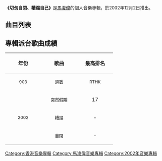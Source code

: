{{unreferenced|time=2014-02-05T15:51:15+00:00}}
{{Album infobox | <!-- See Wikipedia:WikiProject_Albums -->
| Name        = 切勿自閉、糟蹋自己
| Type        = EP
| Artist      = [[馬浚偉|馬浚偉]]
| Cover       = 
| Released    = 2002年12月2日
| Recorded    = 2002年
| Genre       = [[粵語流行音樂|粵語流行音樂]]
| Length      = 25:10
| Label       = [[建星唱片|建星唱片]]
| Producer    = 
| Last album  = [[Greatest_Hits_Steven|Greatest Hits Steven]]<br>（2002年6月）
| This album  = 切勿自閉、糟蹋自己<br>（2002年12月2日）
| Next album  = [[新帝女花|新帝女花]]<br>（2003年5月9日）
}}

'''《切勿自閉、糟蹋自己》'''是[[馬浚偉|馬浚偉]]的個人音樂專輯，於2002年12月2日推出。

== 曲目列表 ==
{{tracklist
| headline        = CD
| total_length    = 25:10
| title_width = 16%

| title1         = 突然假期
| music1         = [[張佳添|張佳添]]
| lyrics1        = [[岑偉宗|岑偉宗]]
| arranger1      = [[溫應鴻|溫應鴻]]
| producer1      = 溫應鴻
| note1          = 浪漫版
| longnote1      = 
| length1        = 3:16

| title2         = 自閉
| music2         = [[Mario_Manzani|Mario Manzani]]<br>[[Angelo_Manfredi|Angelo Manfredi]]
| lyrics2        = [[邦見良一|邦見良一]]
| arranger2      = 溫應鴻
| producer2      = 溫應鴻
| longnote2      = 第三主打
| length2        = 3:25

| title3         = 糟蹋
| music3         = [[柳重言|柳重言]]
| lyrics3        = [[謝佩珊|謝佩珊]]<br>[[馬浚偉|馬浚偉]]
| arranger3      = [[褚鎮東|褚鎮東]]<br>柳重言
| producer3      = 柳重言
| longnote3      = 第二主打
| length3        = 3:45

| title4         = 多此一吻
| music4         = [[Benjamin_A._Estacio|Benjamin A. Estacio]]
| lyrics4        = [[梁冠豪|梁冠豪]]
| arranger4      = 溫應鴻
| producer4      = 溫應鴻
| longnote4      = 
| length4        = 4:12

| title5         = 突然假期
| music5         = 張佳添
| lyrics5        = 岑偉宗
| arranger5      = 柳重言
| producer5      = 柳重言
| longnote5      = 第一主打
| length5        = 3:06

| title6         = 孤單旅程
| music6         = [[小肥_(更生人士)|小肥]]
| lyrics6        = 小肥
| arranger6      = 溫應鴻
| producer6      = 溫應鴻
| longnote6      = 
| length6        = 4:16

| title7         = 浪漫假期
| music7         = 張佳添
| lyrics7        = [[黃敬佩|黃敬佩]]
| arranger7      = 柳重言
| producer7      = 柳重言
| note7          = 國
| longnote7      = 《突然假期》國語版
| length7        = 3:06
}}

{{tracklist
| headline        = VCD
| total_length    = 13:33

| title1         = 突然假期
| note1          = Music Video
| length1        = 3:11

| title2         = 糟蹋
| note2          = Music Video
| length2        = 3:43

| title3         = 自閉
| note3          = Music Video
| length3        = 3:26

| title4         = 浪漫假期
| note4          = Music Video
| length4        = 3:13
}}

== 專輯派台歌曲成績 ==
{| class="wikitable"
!align="center" rowspan="2" | 年份
!align="center" rowspan="2" | 歌曲
!align="center" colspan="8" | 最高排名
|-
!width="100"|<small>903</small> !! width="100"|<small>週數</small> !! width="100"|<small>RTHK</small> !! width="100"|<small>週數</small> !! width="100"|<small>997</small> !! width="100"|<small>週數</small> !! width="100"|<small>TVB</small> !! width="100"|<small>週數</small>
|-
|align="center" rowspan="3"| <small>2002</small> ||align="center"| <small>突然假期</small> ||align="center"| 17 ||align="center"| 2 ||align="center"| 15 ||align="center"| 2 ||align="center"| 11 ||align="center"| 2 ||align="center"| 10 ||align="center"| 1
|-
|align="center"| <small>糟蹋</small> ||align="center"| - ||align="center"| - ||align="center"| 3 ||align="center"| 5 ||align="center"| 5 ||align="center"| 3 ||align="center"| 2 ||align="center"| 3
|-
|align="center"| <small>自閉</small> ||align="center"| - ||align="center"| - ||align="center"| - ||align="center"| - ||align="center"| 11 ||align="center"| 3 ||align="center"| - ||align="center"| -
|}

[[Category:香港音樂專輯|Category:香港音樂專輯]]
[[Category:馬浚偉音樂專輯|Category:馬浚偉音樂專輯]]
[[Category:2002年音樂專輯|Category:2002年音樂專輯]]